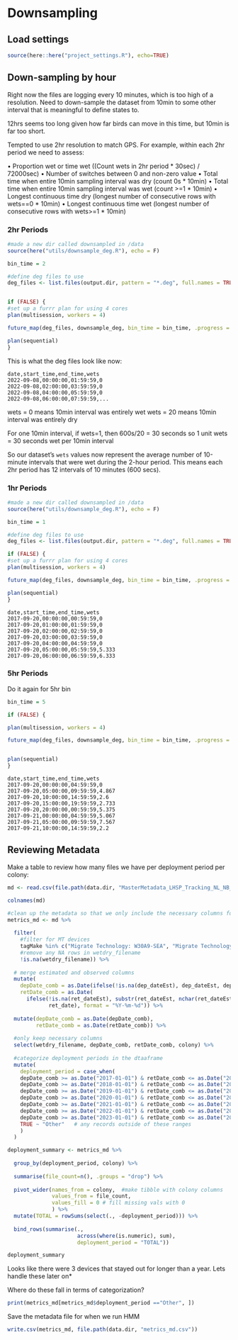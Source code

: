 # Downsampling

## Load settings

```r
source(here::here("project_settings.R"), echo=TRUE)
```


## Down-sampling by hour

Right now the files are logging every 10 minutes, which is too high of a resolution. Need to down-sample the dataset from 10min to some other interval that is meaningful to define states to.

12hrs seems too long given how far birds can move in this time, but 10min is far too short.

Tempted to use 2hr resolution to match GPS. 
For example, within each 2hr period we need to assess:

•	Proportion wet or time wet ((Count wets in 2hr period * 30sec) / 72000sec)
•	Number of switches between 0 and non-zero value
•	Total time when entire 10min sampling interval was dry (count 0s * 10min)
•	Total time when entire 10min sampling interval was wet (count >=1 * 10min)
•	Longest continuous time dry (longest number of consecutive rows with wets==0  * 10min)
•	Longest continuous time wet (longest number of consecutive rows with wets>=1 * 10min)

### 2hr Periods

```r

#made a new dir called downsampled in /data
source(here("utils/downsample_deg.R"), echo = F)

bin_time = 2

#define deg files to use
deg_files <- list.files(output.dir, pattern = "*.deg", full.names = TRUE)#[1:5] #add if you want to subset


if (FALSE) {
#set up a furrr plan for using 4 cores
plan(multisession, workers = 4)

future_map(deg_files, downsample_deg, bin_time = bin_time, .progress = TRUE)

plan(sequential)
}

```


This is what the deg files look like now:
```
date,start_time,end_time,wets
2022-09-08,00:00:00,01:59:59,0
2022-09-08,02:00:00,03:59:59,0
2022-09-08,04:00:00,05:59:59,0
2022-09-08,06:00:00,07:59:59,...
```

wets = 0 means 10min interval was entirely wet
wets = 20 means 10min interval was entirely dry

For one 10min interval,
if wets=1, then 600s/20 = 30 seconds
so 1 unit wets = 30 seconds wet per 10min interval

So our dataset's `wets` values now represent the average number of 10-minute intervals that were wet during the 2-hour period. This means each 2hr period has 12 intervals of 10 minutes (600 secs).



### 1hr Periods

```r

#made a new dir called downsampled in /data
source(here("utils/downsample_deg.R"), echo = F)

bin_time = 1

#define deg files to use
deg_files <- list.files(output.dir, pattern = "*.deg", full.names = TRUE)#[1:5] #add if you want to subset

if (FALSE) {
#set up a furrr plan for using 4 cores
plan(multisession, workers = 4)

future_map(deg_files, downsample_deg, bin_time = bin_time, .progress = TRUE)

plan(sequential)
}

```

```
date,start_time,end_time,wets
2017-09-20,00:00:00,00:59:59,0
2017-09-20,01:00:00,01:59:59,0
2017-09-20,02:00:00,02:59:59,0
2017-09-20,03:00:00,03:59:59,0
2017-09-20,04:00:00,04:59:59,0
2017-09-20,05:00:00,05:59:59,5.333
2017-09-20,06:00:00,06:59:59,6.333
```



### 5hr Periods

Do it again for 5hr bin
```r

bin_time = 5

if (FALSE) {

plan(multisession, workers = 4)

future_map(deg_files, downsample_deg, bin_time = bin_time, .progress = TRUE)


plan(sequential)
}
```

```
date,start_time,end_time,wets
2017-09-20,00:00:00,04:59:59,0
2017-09-20,05:00:00,09:59:59,4.867
2017-09-20,10:00:00,14:59:59,2.6
2017-09-20,15:00:00,19:59:59,2.733
2017-09-20,20:00:00,00:59:59,5.375
2017-09-21,00:00:00,04:59:59,5.067
2017-09-21,05:00:00,09:59:59,7.567
2017-09-21,10:00:00,14:59:59,2.2
```

## Reviewing Metadata

Make a table to review how many files we have per deployment period per colony:
```r
md <- read.csv(file.path(data.dir, "MasterMetadata_LHSP_Tracking_NL_NB_NS_06Dec2024.csv"))

colnames(md)

#clean up the metadata so that we only include the necessary columns for clipping
metrics_md <- md %>%
  
  filter(
    #filter for MT devices
    tagMake %in% c("Migrate Technology: W30A9-SEA", "Migrate Technology: W30A9-SEA-COOL"),
    #remove any NA rows in wetdry_filename 
    !is.na(wetdry_filename)) %>% 
  
  # merge estimated and observed columns 
  mutate(
    depDate_comb = as.Date(ifelse(!is.na(dep_dateEst), dep_dateEst, dep_date), format = "%Y-%m-%d"),
    retDate_comb = as.Date(
      ifelse(!is.na(ret_dateEst), substr(ret_dateEst, nchar(ret_dateEst) - 9, nchar(ret_dateEst)), 
             ret_date), format = "%Y-%m-%d")) %>%
  
  mutate(depDate_comb = as.Date(depDate_comb),
         retDate_comb = as.Date(retDate_comb)) %>%
  
  #only keep necessary columns 
  select(wetdry_filename, depDate_comb, retDate_comb, colony) %>%
  
  #categorize deployment periods in the dtaaframe
  mutate(
    deployment_period = case_when(
    depDate_comb >= as.Date("2017-01-01") & retDate_comb <= as.Date("2018-12-31") ~ "2017-2018",
    depDate_comb >= as.Date("2018-01-01") & retDate_comb <= as.Date("2019-12-31") ~ "2018-2019",
    depDate_comb >= as.Date("2019-01-01") & retDate_comb <= as.Date("2020-12-31") ~ "2019-2020",
    depDate_comb >= as.Date("2020-01-01") & retDate_comb <= as.Date("2021-12-31") ~ "2020-2021",
    depDate_comb >= as.Date("2021-01-01") & retDate_comb <= as.Date("2022-12-31") ~ "2021-2022",
    depDate_comb >= as.Date("2022-01-01") & retDate_comb <= as.Date("2023-12-31") ~ "2022-2023",
    depDate_comb >= as.Date("2023-01-01") & retDate_comb <= as.Date("2024-12-31") ~ "2023-2024",
    TRUE ~ "Other"   # any records outside of these ranges
    )
  )

deployment_summary <- metrics_md %>%
  
  group_by(deployment_period, colony) %>%
  
  summarise(file_count=n(), .groups = "drop") %>%
  
  pivot_wider(names_from = colony,  #make tibble with colony columns
              values_from = file_count, 
              values_fill = 0 # fill missing vals with 0
              ) %>%
  mutate(TOTAL = rowSums(select(., -deployment_period))) %>%
  
  bind_rows(summarise(.,
                      across(where(is.numeric), sum),
                      deployment_period = "TOTAL"))

deployment_summary

```

Looks like there were 3 devices that stayed out for longer than a year.
Lets handle these later on*

Where do these fall in terms of categorization?

```r
print(metrics_md[metrics_md$deployment_period =="Other", ])
```

Save the metadata file for when we run HMM
```r
write.csv(metrics_md, file.path(data.dir, "metrics_md.csv"))
```

